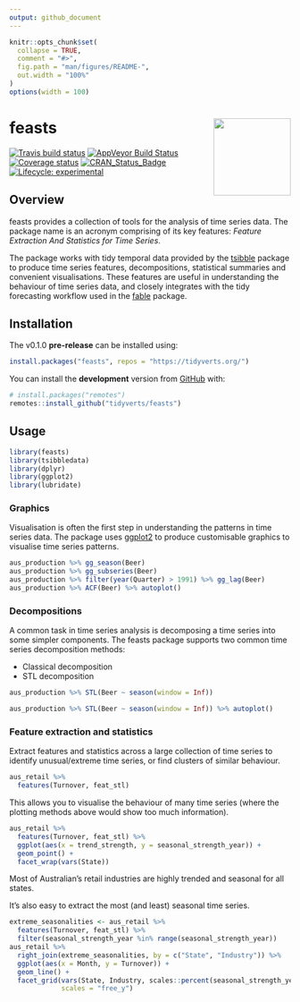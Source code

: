 ```yaml
---
output: github_document
---
```


<!-- README.md is generated from README.Rmd. Please edit that file -->

```r
knitr::opts_chunk$set(
  collapse = TRUE,
  comment = "#>",
  fig.path = "man/figures/README-",
  out.width = "100%"
)
options(width = 100)
```

# feasts <a href='https://feasts.tidyverts.org'><img src='man/figures/logo.png' align="right" height="138.5" /></a>
[![Travis build status](https://travis-ci.org/tidyverts/feasts.svg?branch=master)](https://travis-ci.org/tidyverts/feasts)
[![AppVeyor Build Status](https://ci.appveyor.com/api/projects/status/github/tidyverts/feasts?branch=master&svg=true)](https://ci.appveyor.com/project/tidyverts/feasts)
[![Coverage status](https://codecov.io/gh/tidyverts/feasts/branch/master/graph/badge.svg)](https://codecov.io/gh/tidyverts/feasts?branch=master)
[![CRAN_Status_Badge](http://www.r-pkg.org/badges/version/feasts)](https://cran.r-project.org/package=feasts)
[![Lifecycle: experimental](https://img.shields.io/badge/lifecycle-experimental-orange.svg)](https://www.tidyverse.org/lifecycle/#experimental)

## Overview

feasts provides a collection of tools for the analysis of time series data. The package name is an acronym comprising of its key features: *Feature Extraction And Statistics for Time Series*.

The package works with tidy temporal data provided by the [tsibble](https://github.com/tidyverts/tsibble) package to produce time series features, decompositions, statistical summaries and convenient visualisations. These features are useful in understanding the behaviour of time series data, and closely integrates with the tidy forecasting workflow used in the [fable](https://github.com/tidyverts/fable) package.

## Installation

The v0.1.0 **pre-release** can be installed using:

```r
install.packages("feasts", repos = "https://tidyverts.org/")
```

You can install the **development** version from
[GitHub](https://github.com/tidyverts/feasts) with:

```r
# install.packages("remotes")
remotes::install_github("tidyverts/feasts")
```


## Usage

```r
library(feasts)
library(tsibbledata)
library(dplyr)
library(ggplot2)
library(lubridate)
```

### Graphics

Visualisation is often the first step in understanding the patterns in time series data. The package uses [ggplot2](https://github.com/tidyverse/ggplot2) to produce customisable graphics to visualise time series patterns.

```r
aus_production %>% gg_season(Beer)
aus_production %>% gg_subseries(Beer)
aus_production %>% filter(year(Quarter) > 1991) %>% gg_lag(Beer)
aus_production %>% ACF(Beer) %>% autoplot()
```

### Decompositions

A common task in time series analysis is decomposing a time series into some simpler components. The feasts package supports two common time series decomposition methods:

* Classical decomposition
* STL decomposition

<!--
* X11 decomposition
* X-13ARIMA-SEATS decomposition
-->

```r
aus_production %>% STL(Beer ~ season(window = Inf))
```
```r
aus_production %>% STL(Beer ~ season(window = Inf)) %>% autoplot()
```

### Feature extraction and statistics

Extract features and statistics across a large collection of time series to identify unusual/extreme time series, or find clusters of similar behaviour.

```r
aus_retail %>% 
  features(Turnover, feat_stl)
```

This allows you to visualise the behaviour of many time series (where the plotting methods above would show too much information).

```r
aus_retail %>% 
  features(Turnover, feat_stl) %>% 
  ggplot(aes(x = trend_strength, y = seasonal_strength_year)) +
  geom_point() + 
  facet_wrap(vars(State))
```

Most of Australian's retail industries are highly trended and seasonal for all states.

It's also easy to extract the most (and least) seasonal time series.

```r
extreme_seasonalities <- aus_retail %>% 
  features(Turnover, feat_stl) %>% 
  filter(seasonal_strength_year %in% range(seasonal_strength_year))
aus_retail %>% 
  right_join(extreme_seasonalities, by = c("State", "Industry")) %>% 
  ggplot(aes(x = Month, y = Turnover)) + 
  geom_line() + 
  facet_grid(vars(State, Industry, scales::percent(seasonal_strength_year)), 
             scales = "free_y")
```

